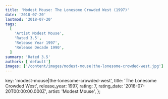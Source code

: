 ```yaml
---
title: 'Modest Mouse: The Lonesome Crowded West (1997)'
date: '2018-07-20'
lastmod: '2018-07-20'
tags:
  [
    'Artist Modest Mouse',
    'Rated 3.5',
    'Release Year 1997',
    'Release Decade 1990',
  ]
summary: 'Rated 3.5'
authors: ['default']
images: ['/content/images/modest-mouse|the-lonesome-crowded-west.jpg']
---
```


  key: 'modest-mouse|the-lonesome-crowded-west',
  title: 'The Lonesome Crowded West',
  release_year: 1997,
  rating: 7,
  rating_date: '2018-07-20T00:00:00.000Z',
  artist: 'Modest Mouse',
};

<MusicRating data={data} />
